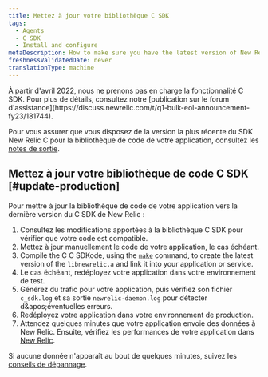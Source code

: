 ```yaml
---
title: Mettez à jour votre bibliothèque C SDK
tags:
  - Agents
  - C SDK
  - Install and configure
metaDescription: How to make sure you have the latest version of New Relic's C SDK for your application's code library.
freshnessValidatedDate: never
translationType: machine
---
```


<Callout variant="important" title="AVIS DE FIN DE VIE">
  À partir d&apos;avril 2022, nous ne prenons pas en charge la fonctionnalité C SDK. Pour plus de détails, consultez notre [publication sur le forum d&apos;assistance](https://discuss.newrelic.com/t/q1-bulk-eol-announcement-fy23/181744).
</Callout>

Pour vous assurer que vous disposez de la version la plus récente du SDK New Relic C pour la bibliothèque de code de votre application, consultez les [notes de sortie](/docs/release-notes/agent-release-notes/c-release-notes).

## Mettez à jour votre bibliothèque de code C SDK [#update-production]

Pour mettre à jour la bibliothèque de code de votre application vers la dernière version du C SDK de New Relic :

1. Consultez les modifications apportées à la bibliothèque C SDK pour vérifier que votre code est compatible.
2. Mettez à jour manuellement le code de votre application, le cas échéant.
3. Compile the C C SDKode, using the [`make`](https://github.com/newrelic/c-sdk#building) command, to create the latest version of the `libnewrelic.a` and link it into your application or service.
4. Le cas échéant, redéployez votre application dans votre environnement de test.
5. Générez du trafic pour votre application, puis vérifiez son fichier `c_sdk.log` et sa sortie `newrelic-daemon.log` pour détecter d&amp;apos;éventuelles erreurs.
6. Redéployez votre application dans votre environnement de production.
7. Attendez quelques minutes que votre application envoie des données à New Relic. Ensuite, vérifiez les performances de votre application dans [New Relic](/docs/apm/applications-menu/monitoring/apm-overview-page).

Si aucune donnée n&apos;apparaît au bout de quelques minutes, suivez les [conseils de dépannage](/docs/apm/agents/c-sdk/troubleshooting/no-data-appears-c-sdk).